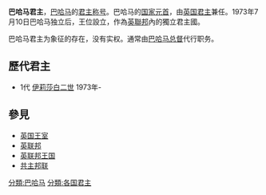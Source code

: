 {{NoteTA
|G1=PoliticiansUK
}}
{{Infobox Monarchy
|border = 
|royal_title = 女王
|realm = 巴哈马
|native_name = Queen of the Bahamas
|coatofarms = Coat of arms of the Bahamas.svg
|coatofarms_article = 巴哈马國徽
|image = Official opening of the Fourth Senedd Assembly, June 7 2011 8 (cropped).jpg
|incumbent = [[伊莉莎白二世|伊莉莎白二世]]
|first_monarch = [[伊莉莎白二世|伊莉莎白二世]]
|date = 1973年7月10日
}}
'''巴哈马君主'''，[[巴哈马|巴哈马]]的[[君主|君主]][[称号|称号]]。巴哈马的[[国家元首|国家元首]]，由[[英国君主|英国君主]]兼任。1973年7月10日巴哈马独立后，王位設立，作為[[英聯邦|英聯邦]]內的獨立君主國。

巴哈马君主为象征的存在，没有实权。通常由[[巴哈马总督|巴哈马总督]]代行职务。

== 歷代君主 ==
* 1代 [[伊莉莎白二世|伊莉莎白二世]] 1973年-
==參見==
* [[英国王室|英国王室]]
* [[英联邦|英联邦]]
* [[英联邦王国|英联邦王国]]
* [[共主邦联|共主邦联]]

{{君主制}}
{{美洲国家元首}}
{{英联邦王国}}

[[分類:巴哈马|分類:巴哈马]]
[[分類:各国君主|分類:各国君主]]